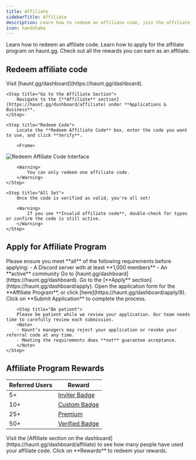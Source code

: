 ---
title: Affiliate
sidebarTitle: Affiliate
description: Learn how to redeem an affiliate code, join the affiliate program on haunt.gg, and start earning rewards
icon: handshake
---

<div className="mobile-only">
<Card title="Redeem Affiliate Code" icon="circle-1" href="../guides/affiliate#redeem-affiliate-code" horizontal>
Learn how to redeem an affiliate code.
</Card>

<Card title="Apply For Affiliate Program" icon="circle-2" href="../guides/affiliate#apply-for-affiliate-program" horizontal>
Learn how to apply for the affiliate program on haunt.gg.
</Card>

<Card title="Affiliate Program Rewards" icon="circle-3" href="../guides/affiliate#affiliate-program-rewards" horizontal>
Check out all the rewards you can earn as an affiliate.
</Card>
</div>

## Redeem affiliate code

<Steps>
    <Step title="Open the Dashboard">  
        Visit [haunt.gg/dashboard](https://haunt.gg/dashboard).
    </Step>  

    <Step title="Go to the Affiliate Section">  
        Navigate to the [**Affiliate** section](https://haunt.gg/dashboard/affiliate) under **Applications & Business**.
    </Step> 

    <Step title="Redeem Code">  
        Locate the **Redeem Affiliate Code** box, enter the code you want to use, and click **Verify**.

        <Frame>
  ![Redeem Affiliate Code Interface](../images/redeem_affiliate_code.png)
</Frame>

        <Warning>
            You can only redeem one affiliate code.
        </Warning>
    </Step> 

    <Step title="All Set">  
        Once the code is verified as valid, you're all set!

        <Warning>
            If you see **Invalid affiliate code**, double-check for typos or confirm the code is still active.
        </Warning>
    </Step> 
</Steps>

## Apply for Affiliate Program

<Warning>  
Please ensure you meet **all** of the following requirements before applying:  
- A Discord server with at least **1,000 members**  
- An **active** community  
</Warning>

<Steps>  
    <Step title="Open the Dashboard">  
        Go to [haunt.gg/dashboard](https://haunt.gg/dashboard).
    </Step>  
    <Step title="Navigate to the Apply Section">  
        Go to the [**Apply** section](https://haunt.gg/dashboard/apply).
    </Step>  
    <Step title="Open the Affiliate Application">  
        Open the application form for the **Affiliate Program**, or click [here](https://haunt.gg/dashboard/apply/8).
    </Step>  
    <Step title="Submit Your Application">  
        Click on **Submit Application** to complete the process.
        </Step>

        <Step title="Be patient">  
        Please be patient while we review your application. Our team needs time to carefully review each submission. 
        <Note>  
        - Haunt’s managers may reject your application or revoke your referral code at any time.  
        - Meeting the requirements does **not** guarantee acceptance.  
        </Note> 
    </Step>  
</Steps>

## Affiliate Program Rewards

| Referred Users | Reward                                                                 |
|----------------|------------------------------------------------------------------------|
| 5+             | [Inviter Badge](https://help.haunt.gg/customization/badges#inviter-badge)   |
| 10+            | [Custom Badge](https://help.haunt.gg/customization/badges#custom-badges)    |
| 25+            | [Premium](https://help.haunt.gg/guides/premium#premium-features)           |
| 50+            | [Verified Badge](https://help.haunt.gg/customization/badges#verified-badge) |

<Note>
    Visit the [Affiliate section on the dashboard](https://haunt.gg/dashboard/affiliate) to see how many people have used your affiliate code. Click on **Rewards** to redeem your rewards.
</Note>


